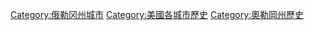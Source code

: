 [[Category:俄勒冈州城市|Category:俄勒冈州城市]]
[[Category:美國各城市歷史|Category:美國各城市歷史]]
[[Category:奧勒岡州歷史|Category:奧勒岡州歷史]]